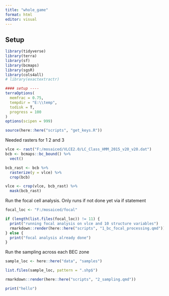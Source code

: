 ```yaml
---
title: "whole_game"
format: html
editor: visual
---
```


## Setup

```r
library(tidyverse)
library(terra)
library(sf)
library(bcmaps)
library(sgsR)
library(cols4all)
# library(exactextractr)

#### setup ----
terraOptions(
  memfrac = 0.75,
  tempdir = "E:\\temp",
  todisk = T,
  progress = 100
)
options(scipen = 999)

source(here::here("scripts", "get_keys.R"))
```

Needed rasters for 1 2 and 3

```r
vlce <- rast("F:/mosaiced/VLCE2.0/LC_Class_HMM_2015_v20_v20.dat")
bcb <- bcmaps::bc_bound() %>%
  vect()

bcb_rast <- bcb %>%
  rasterize(y = vlce) %>%
  crop(bcb)

vlce <- crop(vlce, bcb_rast) %>%
  mask(bcb_rast)
```

Run the focal cell analysis. Only runs if not done yet via if statement

```r
focal_loc <- "F:/mosaiced/focal"

if (length(list.files(focal_loc)) != 11) {
  print("running focal analysis on vlce and 10 structure variables")
  rmarkdown::render(here::here("scripts", "1_bc_focal_processing.qmd"))
} else {
  print("focal analysis already done")
}
```

Run the sampling across each BEC zone

```r
sample_loc <- here::here("data", "samples")

list.files(sample_loc, pattern = ".shp$")

rmarkdown::render(here::here("scripts", "2_sampling.qmd"))
```

```r
print("hello")
```
